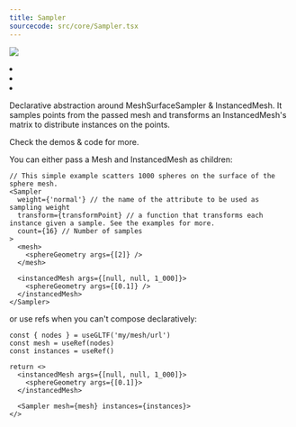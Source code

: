 ```yaml
---
title: Sampler
sourcecode: src/core/Sampler.tsx
---
```


[![](https://img.shields.io/badge/-storybook-%23ff69b4)](https://drei.vercel.app/?path=/story/misc-sampler--sampler-st)

<Grid cols={4}>
  <li>
    <Codesandbox id="ehflx3" />
  </li>
  <li>
    <Codesandbox id="ehflx3" />
  </li>
  <li>
    <Codesandbox id="k6rcp2" />
  </li>
</Grid>

Declarative abstraction around MeshSurfaceSampler & InstancedMesh.
It samples points from the passed mesh and transforms an InstancedMesh's matrix to distribute instances on the points.

Check the demos & code for more.

You can either pass a Mesh and InstancedMesh as children:

```tsx
// This simple example scatters 1000 spheres on the surface of the sphere mesh.
<Sampler
  weight={'normal'} // the name of the attribute to be used as sampling weight
  transform={transformPoint} // a function that transforms each instance given a sample. See the examples for more.
  count={16} // Number of samples
>
  <mesh>
    <sphereGeometry args={[2]} />
  </mesh>

  <instancedMesh args={[null, null, 1_000]}>
    <sphereGeometry args={[0.1]} />
  </instancedMesh>
</Sampler>
```

or use refs when you can't compose declaratively:

```tsx
const { nodes } = useGLTF('my/mesh/url')
const mesh = useRef(nodes)
const instances = useRef()

return <>
  <instancedMesh args={[null, null, 1_000]}>
    <sphereGeometry args={[0.1]}>
  </instancedMesh>

  <Sampler mesh={mesh} instances={instances}>
</>
```
